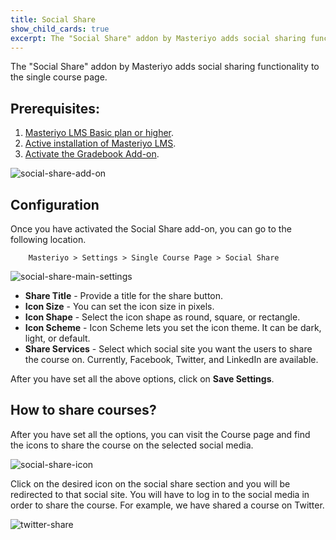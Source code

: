 ```yaml
---
title: Social Share
show_child_cards: true
excerpt: The "Social Share" addon by Masteriyo adds social sharing functionality to the single course page.
---
```


The "Social Share" addon by Masteriyo adds social sharing functionality to the single course page.

## Prerequisites:

1. [Masteriyo LMS Basic plan or higher](https://masteriyo.com/pricing/).  
2. [Active installation of Masteriyo LMS](https://docs.masteriyo.com/getting-started/installation#installing-masteriyo-lms-pro-version).
2. [Activate the Gradebook Add-on](https://docs.masteriyo.com/getting-started/activate-masteriyo-addons).

![social-share-add-on](https://github.com/Masteriyo/masteriyo-docs/assets/75772539/591dcf56-c746-465e-9793-f383113bf5f7)


## Configuration

Once you have activated the Social Share add-on, you can go to the following location.

        Masteriyo > Settings > Single Course Page > Social Share

![social-share-main-settings](https://github.com/Masteriyo/masteriyo-docs/assets/75772539/750404b1-0d2c-440c-9958-7764ac607ab9)

- **Share Title** - Provide a title for the share button.
- **Icon Size** - You can set the icon size in pixels.
- **Icon Shape** - Select the icon shape as round, square, or rectangle.
- **Icon Scheme** - Icon Scheme lets you set the icon theme. It can be dark, light, or default.
- **Share Services** - Select which social site you want the users to share the course on. Currently, Facebook, Twitter, and LinkedIn are available.

After you have set all the above options, click on **Save Settings**.

## How to share courses?

After you have set all the options, you can visit the Course page and find the icons to share the course on the selected social media.

![social-share-icon](https://github.com/Masteriyo/masteriyo-docs/assets/75772539/7172c291-807f-41d3-88bd-6b59e18dc0bf)

Click on the desired icon on the social share section and you will be redirected to that social site. You will have to log in to the social media in order to share the course. For example, we have shared a course on Twitter. 

![twitter-share](https://github.com/Masteriyo/masteriyo-docs/assets/75772539/12bd5f20-e3d7-495e-b0eb-600fff261f62)
